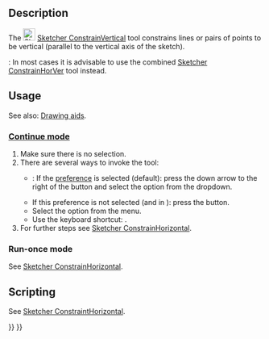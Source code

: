 <languages/>

{{Docnav
|[[Sketcher_ConstrainHorizontal|Horizontal Constraint]]
|[[Sketcher_ConstrainParallel|Parallel Constraint]]
|[[Sketcher_Workbench|Sketcher]]
|IconL=Sketcher_ConstrainHorizontal.svg
|IconR=Sketcher_ConstrainParallel.svg
|IconC=Workbench_Sketcher.svg
}}

{{GuiCommand
|Name=Sketcher ConstrainVertical
|MenuLocation=Sketch → Constraints → Vertical Constraint
|Workbenches=[[Sketcher_Workbench|Sketcher]]
|Shortcut={{KEY|V}}
|SeeAlso=[[Sketcher_ConstrainHorVer|Sketcher ConstrainHorVer]], [[Sketcher_ConstrainHorizontal|Sketcher ConstraintHorizontal]]
}}

==Description==

The [[Image:Sketcher_ConstrainVertical.svg|24px]] [[Sketcher_ConstrainVertical|Sketcher ConstrainVertical]] tool constrains lines or pairs of points to be vertical (parallel to the vertical axis of the sketch).

{{Version|1.0}}: In most cases it is advisable to use the combined [[Sketcher_ConstrainHorVer|Sketcher ConstrainHorVer]] tool instead.

==Usage==

See also: [[Sketcher_Workbench#Drawing_aids|Drawing aids]].

===[[Sketcher_Workbench#Continue_modes|Continue mode]]===

# Make sure there is no selection.
# There are several ways to invoke the tool:
#* {{Version|1.0}}: If the {{MenuCommand|Unified tool for automatic horizontal/vertical constraints}} [[Sketcher_Preferences#General|preference]] is selected (default): press the down arrow to the right of the {{Button|[[Image:Sketcher_ConstrainHorVer.svg||x16px]][[Image:Toolbar_flyout_arrow.svg|x16px]]}} button and select the {{MenuCommand|[[Image:Sketcher_ConstrainVertical.svg|16px]] Vertical Constraint}} option from the dropdown.
#* If this preference is not selected (and in {{VersionMinus|0.21}}): press the {{Button|[[Image:Sketcher_ConstrainVertical.svg|16px]] [[Sketcher_ConstrainVertical|Vertical Constraint]]}} button.
#* Select the {{MenuCommand|Sketch → Constraints → [[Image:Sketcher_ConstrainVertical.svg|16px]] Vertical Constraint}} option from the menu.
#* Use the keyboard shortcut: {{KEY|V}}.
# For further steps see [[Sketcher_ConstrainHorizontal#Continue_mode|Sketcher ConstrainHorizontal]].

===Run-once mode===

See [[Sketcher_ConstrainHorizontal#Run-once_mode|Sketcher ConstrainHorizontal]].

==Scripting==

See [[Sketcher_ConstrainHorizontal#Scripting|Sketcher ConstraintHorizontal]].


{{Docnav
|[[Sketcher_ConstrainHorizontal|Horizontal Constraint]]
|[[Sketcher_ConstrainParallel|Parallel Constraint]]
|[[Sketcher_Workbench|Sketcher]]
|IconL=Sketcher_ConstrainHorizontal.svg
|IconR=Sketcher_ConstrainParallel.svg
|IconC=Workbench_Sketcher.svg
}}

{{Sketcher_Tools_navi{{#translation:}}}}
{{Userdocnavi{{#translation:}}}}